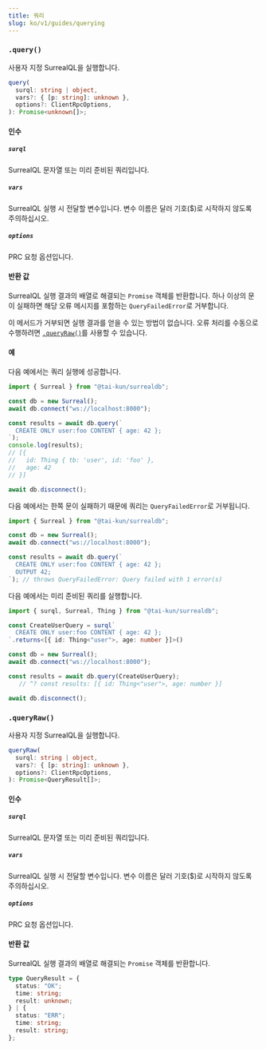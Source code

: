```yaml
---
title: 쿼리
slug: ko/v1/guides/querying
---
```



### `.query()` <Badge variant="instance" /><Badge variant="method" />

사용자 지정 SurrealQL을 실행합니다.

```ts
query(
  surql: string | object,
  vars?: { [p: string]: unknown },
  options?: ClientRpcOptions,
): Promise<unknown[]>;
```

#### 인수

##### `surql`

SurrealQL 문자열 또는 미리 준비된 쿼리입니다.

##### `vars`

SurrealQL 실행 시 전달할 변수입니다. 변수 이름은 달러 기호($)로 시작하지 않도록 주의하십시오.

##### `options`

PRC 요청 옵션입니다.

#### 반환 값

SurrealQL 실행 결과의 배열로 해결되는 `Promise` 객체를 반환합니다. 하나 이상의 문이 실패하면 해당 오류 메시지를 포함하는 `QueryFailedError`로 거부합니다.

이 메서드가 거부되면 실행 결과를 얻을 수 있는 방법이 없습니다. 오류 처리를 수동으로 수행하려면 [`.queryRaw()`](#queryraw)를 사용할 수 있습니다.

#### 예

다음 예에서는 쿼리 실행에 성공합니다.

```ts
import { Surreal } from "@tai-kun/surrealdb";

const db = new Surreal();
await db.connect("ws://localhost:8000");

const results = await db.query(`
  CREATE ONLY user:foo CONTENT { age: 42 };
`);
console.log(results);
// [{
//   id: Thing { tb: 'user', id: 'foo' },
//   age: 42
// }]

await db.disconnect();
```

다음 예에서는 한쪽 문이 실패하기 때문에 쿼리는 `QueryFailedError`로 거부됩니다.

```ts
import { Surreal } from "@tai-kun/surrealdb";

const db = new Surreal();
await db.connect("ws://localhost:8000");

const results = await db.query(`
  CREATE ONLY user:foo CONTENT { age: 42 };
  OUTPUT 42;
`); // throws QueryFailedError: Query failed with 1 error(s)
```

다음 예에서는 미리 준비된 쿼리를 실행합니다.

```ts
import { surql, Surreal, Thing } from "@tai-kun/surrealdb";

const CreateUserQuery = surql`
  CREATE ONLY user:foo CONTENT { age: 42 };
`.returns<[{ id: Thing<"user">, age: number }]>()

const db = new Surreal();
await db.connect("ws://localhost:8000");

const results = await db.query(CreateUserQuery);
   // ^? const results: [{ id: Thing<"user">, age: number }]

await db.disconnect();
```

### `.queryRaw()` <Badge variant="instance" /><Badge variant="method" />

사용자 지정 SurrealQL을 실행합니다.

```ts
queryRaw(
  surql: string | object,
  vars?: { [p: string]: unknown },
  options?: ClientRpcOptions,
): Promise<QueryResult[]>;
```

#### 인수

##### `surql`

SurrealQL 문자열 또는 미리 준비된 쿼리입니다.

##### `vars`

SurrealQL 실행 시 전달할 변수입니다. 변수 이름은 달러 기호($)로 시작하지 않도록 주의하십시오.

##### `options`

PRC 요청 옵션입니다.

#### 반환 값

SurrealQL 실행 결과의 배열로 해결되는 `Promise` 객체를 반환합니다.

```ts
type QueryResult = {
  status: "OK";
  time: string;
  result: unknown;
} | {
  status: "ERR";
  time: string;
  result: string;
};
```
